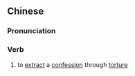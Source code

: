 {{also|严刑逼供}}
==Chinese==
{{zh-forms|s=严刑逼供|type=22}}

===Pronunciation===
{{zh-pron
|m=yánxíng bìgōng
|c=jim4 jing4 bik1 gung1
|cat=v
}}

===Verb===
{{zh-verb}}

# to [[extract]] a [[confession]] through [[torture]]
#: {{zh-x|他們 對 他 嚴刑逼供。|They '''tortured a confession out of him'''.}}